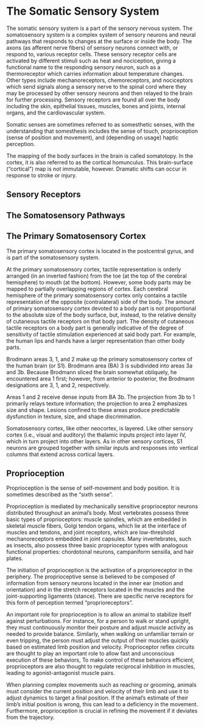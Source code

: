 # The Somatic Sensory System

The somatic sensory system is a part of the sensory nervous system. The somatosensory system is a complex system of sensory neurons and neural pathways that responds to changes at the surface or inside the body. The axons (as afferent nerve fibers) of sensory neurons connect with, or respond to, various receptor cells. These sensory receptor cells are activated by different stimuli such as heat and nociception, giving a functional name to the responding sensory neuron, such as a thermoreceptor which carries information about temperature changes. Other types include mechanoreceptors, chemoreceptors, and nociceptors which send signals along a sensory nerve to the spinal cord where they may be processed by other sensory neurons and then relayed to the brain for further processing. Sensory receptors are found all over the body including the skin, epithelial tissues, muscles, bones and joints, internal organs, and the cardiovascular system.

Somatic senses are sometimes referred to as somesthetic senses, with the understanding that somesthesis includes the sense of touch, proprioception (sense of position and movement), and (depending on usage) haptic perception.

The mapping of the body surfaces in the brain is called somatotopy. In the cortex, it is also referred to as the cortical homunculus. This brain-surface ("cortical") map is not immutable, however. Dramatic shifts can occur in response to stroke or injury.


## Sensory Receptors

## The Somatosensory Pathways

## The Primary Somatosensory Cortex

The primary somatosensory cortex is located in the postcentral gyrus, and is part of the somatosensory system.

At the primary somatosensory cortex, tactile representation is orderly arranged (in an inverted fashion) from the toe (at the top of the cerebral hemisphere) to mouth (at the bottom). However, some body parts may be mapped to partially overlapping regions of cortex. Each cerebral hemisphere of the primary somatosensory cortex only contains a tactile representation of the opposite (contralateral) side of the body. The amount of primary somatosensory cortex devoted to a body part is not proportional to the absolute size of the body surface, but, instead, to the relative density of cutaneous tactile receptors on that body part. The density of cutaneous tactile receptors on a body part is generally indicative of the degree of sensitivity of tactile stimulation experienced at said body part. For example, the human lips and hands have a larger representation than other body parts.

Brodmann areas 3, 1, and 2 make up the primary somatosensory cortex of the human brain (or S1).  Brodmann area (BA) 3 is subdivided into areas 3a and 3b. Because Brodmann sliced the brain somewhat obliquely, he encountered area 1 first; however, from anterior to posterior, the Brodmann designations are 3, 1, and 2, respectively.

Areas 1 and 2 receive dense inputs from BA 3b. The projection from 3b to 1 primarily relays texture information; the projection to area 2 emphasizes size and shape. Lesions confined to these areas produce predictable dysfunction in texture, size, and shape discrimination.

Somatosensory cortex, like other neocortex, is layered. Like other sensory cortex (i.e., visual and auditory) the thalamic inputs project into layer IV, which in turn project into other layers. As in other sensory cortices, S1 neurons are grouped together with similar inputs and responses into vertical columns that extend across cortical layers.

## Proprioception

Proprioception is the sense of self-movement and body position. It is sometimes described as the "sixth sense".

Proprioception is mediated by mechanically sensitive proprioceptor neurons distributed throughout an animal's body. Most vertebrates possess three basic types of proprioceptors: muscle spindles, which are embedded in skeletal muscle fibers, Golgi tendon organs, which lie at the interface of muscles and tendons, and joint receptors, which are low-threshold mechanoreceptors embedded in joint capsules. Many invertebrates, such as insects, also possess three basic proprioceptor types with analogous functional properties: chordotonal neurons, campaniform sensilla, and hair plates.

The initiation of proprioception is the activation of a proprioreceptor in the periphery. The proprioceptive sense is believed to be composed of information from sensory neurons located in the inner ear (motion and orientation) and in the stretch receptors located in the muscles and the joint-supporting ligaments (stance). There are specific nerve receptors for this form of perception termed "proprioreceptors".

An important role for proprioception is to allow an animal to stabilize itself against perturbations. For instance, for a person to walk or stand upright, they must continuously monitor their posture and adjust muscle activity as needed to provide balance. Similarly, when walking on unfamiliar terrain or even tripping, the person must adjust the output of their muscles quickly based on estimated limb position and velocity. Proprioceptor reflex circuits are thought to play an important role to allow fast and unconscious execution of these behaviors, To make control of these behaviors efficient, proprioceptors are also thought to regulate reciprocal inhibition in muscles, leading to agonist-antagonist muscle pairs.

When planning complex movements such as reaching or grooming, animals must consider the current position and velocity of their limb and use it to adjust dynamics to target a final position. If the animal's estimate of their limb's initial position is wrong, this can lead to a deficiency in the movement. Furthermore, proprioception is crucial in refining the movement if it deviates from the trajectory.
